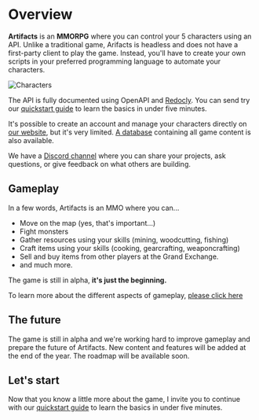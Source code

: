 

# Overview
 
**Artifacts** is an **MMORPG** where you can control your 5 characters using an API.
Unlike a traditional game, Arifacts is headless and does not have a first-party client to play the game. Instead, you'll have to create your own scripts in your preferred programming language to automate your characters.
 
![Characters](https://api.artifactsmmo.com/images/docs/characters.png)

The API is fully documented using OpenAPI and [Redocly](https://api.artifactsmmo.com/redoc). You can send try our [quickstart guide](https://docs.artifactsmmo.com/quickstart) to learn the basics in under five minutes.
 
  
<Cards>
  <Card title="Quickstart" href="/quickstart/" />
  <Card title="Database" href="https://artifactsmmo.com/databases" />
  <Card title="API Reference" href="https://api.artifactsmmo.com/redoc" />
</Cards>


It's possible to create an account and manage your characters directly on [our website](https://artifactsmmo.com/), but it's very limited. [A database](https://artifactsmmo.com/database) containing all game content is also available.

We have a [Discord channel](discord.com) where you can share your projects, ask questions, or give feedback on what others are building.

## Gameplay

In a few words, Artifacts is an MMO where you can...
 - Move on the map (yes, that's important...) 
 - Fight monsters 
 - Gather resources using your skills (mining, woodcutting, fishing) 
 - Craft items using your skills (cooking, gearcrafting, weaponcrafting) 
 - Sell  and buy items from other players at the Grand Exchange.
 - and much more.
 
The game is still in alpha, **it's just the beginning.**

To learn more about the different aspects of gameplay, [please click here](/gameplay/introduction)

## The future
The game is still in alpha and we're working hard to improve gameplay and prepare the future of Artifacts. 
New content and features will be added at the end of the year. The roadmap will be available soon.

## Let's start
Now that you know a little more about the game, I invite you to continue with our [quickstart guide](https://docs.artifactsmmo.com/quickstart)  to learn the basics in under five minutes.